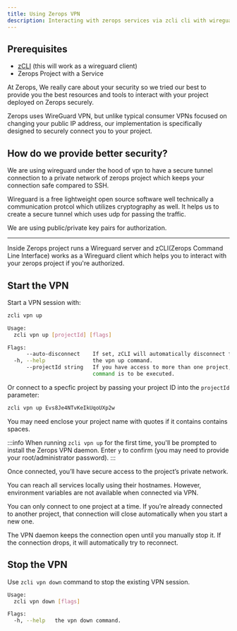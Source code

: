 ```yaml
---
title: Using Zerops VPN
description: Interacting with zerops services via zcli cli with wireguard vpn.
---
```


## Prerequisites

- [zCLI](/references/cli) (this will work as a wireguard client)
- Zerops Project with a Service

At Zerops, We really care about your security so we tried our best to provide you
the best resources and tools to interact with your project deployed on Zerops securely.

Zerops uses WireGuard VPN, but unlike typical consumer VPNs focused on changing
your public IP address, our implementation is specifically designed to securely connect you
to your project.

## How do we provide better security?

We are using wireguard under the hood of vpn to have a secure tunnel connection
to a private network of zerops project which keeps your connection safe compared to SSH.

Wireguard is a free lightweight open source software well technically a communication protcol
which utilizes cryptography as well. It helps us to create a secure tunnel which uses udp for
passing the traffic.

We are using public/private key pairs for authorization.

--------

Inside Zerops project runs a Wireguard server and zCLI(Zerops Command Line Interface) works as
a Wireguard client which helps you to interact with your zerops project if you're authorized.

## Start the VPN

Start a VPN session with:

```sh
zcli vpn up
```

```sh title="bash"
Usage:
  zcli vpn up [projectId] [flags]

Flags:
      --auto-disconnect    If set, zCLI will automatically disconnect from the VPN if it is already connected.
  -h, --help               the vpn up command.
      --projectId string   If you have access to more than one project, you must specify the project ID for which the
                           command is to be executed.
```

Or connect to a specfic project by passing your project ID into the `projectId` parameter:

```sh
zcli vpn up Evs8Je4NTvKeIkUqoUXp2w
```

You may need enclose your project name with quotes if it contains contains spaces.

:::info
When running `zcli vpn up` for the first time, you'll be prompted to install the Zerops VPN daemon. Enter `y` to confirm (you may need to provide your root/administrator password).
:::

Once connected, you’ll have secure access to the project’s private network.

You can reach all services locally using their hostnames. However, environment variables are not available when connected via VPN.

You can only connect to one project at a time. If you’re already connected to another project, that connection will close automatically when you start a new one.

The VPN daemon keeps the connection open until you manually stop it. If the connection drops, it will automatically try to reconnect.

## Stop the VPN

Use `zcli vpn down` command to stop the existing VPN session.

```sh title="bash"
Usage:
  zcli vpn down [flags]

Flags:
  -h, --help   the vpn down command.
```
